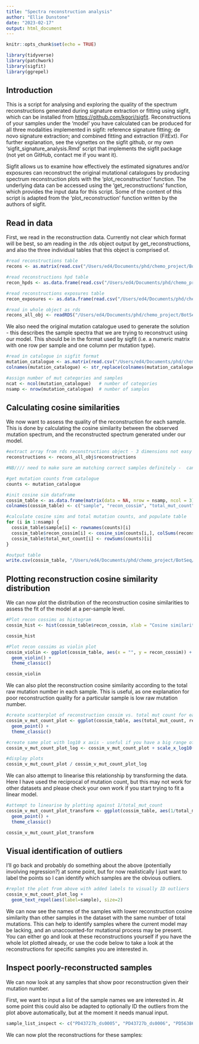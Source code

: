 ```yaml
---
title: "Spectra reconstruction analysis"
author: "Ellie Dunstone"
date: "2023-02-17"
output: html_document
---
```


```r
knitr::opts_chunk$set(echo = TRUE)
```

```r
library(tidyverse)
library(patchwork)
library(sigfit)
library(ggrepel)
```


## Introduction

This is a script for analysing and exploring the quality of the spectrum reconstructions generated during signature extraction or fitting using sigfit, which can be installed from <https://github.com/kgori/sigfit>. Reconstructions of your samples under the 'model' you have calculated can be produced for all three modalities implemented in sigfit: reference signature fitting; de novo signature extraction; and combined fitting and extraction (FitExt). For further explanation, see the vignettes on the sigfit github, or my own 'sigfit_signature_analysis.Rmd' script that implements the sigfit package (not yet on GitHub, contact me if you want it).

Sigfit allows us to examine how effectively the estimated signatures and/or exposures can reconstruct the original mutational catalogues by producing spectrum reconstruction plots with the 'plot_reconstruction' function. The underlying data can be accessed using the 'get_reconstructions' function, which provides the input data for this script. Some of the content of this script is adapted from the 'plot_reconstruction' function written by the authors of sigfit.


## Read in data

First, we read in the reconstruction data. Currently not clear which format will be best, so am reading in the .rds object output by get_reconstructions, and also the three individual tables that this object is comprised of.

```r
#read reconstructions table
recons <- as.matrix(read.csv("/Users/ed4/Documents/phd/chemo_project/BotSeq/panbody/panbody_20230106/extractions/20230217_panbody_2745_SF_COSMIC_fit_SBS96_reconstruction_analysis_test/ref_fit_hpd_0.01_reconstructions.csv"))[,-1]

#read reconstructions hpd table
recon_hpds <- as.data.frame(read.csv("/Users/ed4/Documents/phd/chemo_project/BotSeq/panbody/panbody_20230106/extractions/20230217_panbody_2745_SF_COSMIC_fit_SBS96_reconstruction_analysis_test/ref_fit_hpd_0.01_reconstructions_hpds.csv"))

#read reconstructions exposures table
recon_exposures <- as.data.frame(read.csv("/Users/ed4/Documents/phd/chemo_project/BotSeq/panbody/panbody_20230106/extractions/20230217_panbody_2745_SF_COSMIC_fit_SBS96_reconstruction_analysis_test/ref_fit_hpd_0.01_reconstructions_exposures.csv"))

#read in whole object as rds
recons_all_obj <- readRDS("/Users/ed4/Documents/phd/chemo_project/BotSeq/panbody/panbody_20230106/extractions/20230217_panbody_2745_SF_COSMIC_fit_SBS96_reconstruction_analysis_test/ref_fit_hpd_0.01_reconstructions.rds")
```

We also need the original mutation catalogue used to generate the solution - this describes the sample spectra that we are trying to reconstruct using our model. This should be in the format used by sigfit (i.e. a numeric matrix
with one row per sample and one column per mutation type).

```r
#read in catalogue in sigfit format
mutation_catalogue <- as.matrix(read.csv("/Users/ed4/Documents/phd/chemo_project/BotSeq/panbody/panbody_20230106/data/sigfit_mutation_catalogue.csv", row.names = 1))
colnames(mutation_catalogue) <- str_replace(colnames(mutation_catalogue), "\\.", ">") #Note: this line is only needed because exporting and reimporting the catalogue causes the "<" in the mutation types to be replaced with "." and I want to switch this back

#assign number of mut categories and samples
ncat <- ncol(mutation_catalogue)   # number of categories
nsamp <- nrow(mutation_catalogue)  # number of samples
```


## Calculating cosine similarities

We now want to assess the quality of the reconstruction for each sample. This is done by calculating the cosine similarity between the observed mutation spectrum, and the reconstructed spectrum generated under our model. 

```r

#extract array from rds reconstructions object - 3 dimensions not easy to read back in due to flattening during export/import as individual item (though this may be possible? idk)
reconstructions <- recons_all_obj$reconstructions

#NB//// need to make sure am matching correct samples definitely -  can check results

#get mutation counts from catalogue
counts <- mutation_catalogue

#init cosine sim dataframe
cossim_table <- as.data.frame(matrix(data = NA, nrow = nsamp, ncol = 3))
colnames(cossim_table) <- c("sample", "recon_cossim", "total_mut_count")

#calculate cosine sims and total mutation counts, and populate table
for (i in 1:nsamp) {
  cossim_table$sample[i] <- rownames(counts)[i]
  cossim_table$recon_cossim[i] <- cosine_sim(counts[i,], colSums(reconstructions[i, , ]))
  cossim_table$total_mut_count[i] <- rowSums(counts)[i]
}

#output table
write.csv(cossim_table, "/Users/ed4/Documents/phd/chemo_project/BotSeq/panbody/panbody_20230106/extractions/20230217_panbody_2745_SF_COSMIC_fit_SBS96_reconstruction_analysis_test/reconstruction_cossim_table.csv")

```


## Plotting reconstruction cosine similarity distribution

We can now plot the distribution of the reconstruction cosine similarities to assess the fit of the model at a per-sample level.

```r
#Plot recon cossims as histogram
cossim_hist <- hist(cossim_table$recon_cossim, xlab = "Cosine similarity between reconstruction and original spectrum")

cossim_hist

#Plot recon cossims as violin plot
cossim_violin <- ggplot(cossim_table, aes(x = "", y = recon_cossim)) +
  geom_violin() +
  theme_classic()

cossim_violin
```

We can also plot the reconstruction cosine similarity according to the total raw mutation number in each sample. This is useful, as one explanation for poor reconstruction quality for a particular sample is low raw mutation number.

```r
#create scatterplot of reconstruction cossim vs. total mut count for each sample
cossim_v_mut_count_plot <- ggplot(cossim_table, aes(total_mut_count, recon_cossim)) + 
  geom_point() +
  theme_classic()

#create same plot with log10 x axis - useful if you have a big range of total muts
cossim_v_mut_count_plot_log <- cossim_v_mut_count_plot + scale_x_log10()

#display plots
cossim_v_mut_count_plot / cossim_v_mut_count_plot_log 
```

We can also attempt to linearise this relationship by transforming the data. Here I have used the reciprocal of mutation count, but this may not work for other datasets and please check your own work if you start trying to fit a linear model.

```r
#attempt to linearise by plotting against 1/total_mut_count
cossim_v_mut_count_plot_transform <- ggplot(cossim_table, aes(1/total_mut_count, recon_cossim)) + 
  geom_point() +
  theme_classic()

cossim_v_mut_count_plot_transform
```

## Visual identification of outliers

I'll go back and probably do something about the above (potentially involving regression?) at some point, but for now realistically I just want to label the points so I can identify which samples are the obvious outliers.

```r
#replot the plot from above with added labels to visually ID outliers
cossim_v_mut_count_plot_log +
  geom_text_repel(aes(label=sample), size=2)
```

We can now see the names of the samples with lower reconstruction cosine similarity than other samples in the dataset with the same number of total mutations. This can help to identify samples where the current model may be lacking, and an unaccounted-for mutational process may be present. You can either go and look at these reconstructions yourself if you have the whole lot plotted already, or use the code below to take a look at the reconstructions for specific samples you are interested in.


## Inspect poorly-reconstructed samples

We can now look at any samples that show poor reconstruction given their mutation number. 

First, we want to input a list of the sample names we are interested in. At some point this could also be adapted to optionally ID the outliers from the plot above automatically, but at the moment it needs manual input.

```r
sample_list_inspect <- c("PD43727b_ds0005", "PD43727b_ds0006", "PD56386b_ds0002", "PD56385b_ds0004")
```

We can now plot the reconstructions for these samples:

```r

```

